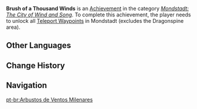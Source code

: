 {{Achievement Infobox
|title        = 
|id           = 80031
|order id     = 0031
|category     = Mondstadt: The City of Wind and Song
|description  = Unlock all [[Teleport Waypoints]] in Mondstadt (excludes the Dragonspine area).
|requirements = 
|primogems    = 5
|tracking     = 
|topic        = Teleport Waypoints
}}
'''Brush of a Thousand Winds''' is an [[Achievement]] in the category ''[[Mondstadt: The City of Wind and Song]]''. To complete this achievement, the player needs to unlock all [[Teleport Waypoints]] in Mondstadt (excludes the Dragonspine area).
<!--
==Trivia==

==Video Guides==
{{EVT
|video1   = 
|caption1 = 
}}
-->
==Other Languages==
{{Other Languages|default_hidden=1
|en      = Brush of a Thousand Winds
|zhs     = 千风拂去
|zhs_rm  = Qiān Fēng Fú Qù
|zht     = 千風拂去
|zht_rm  = Qiān Fēng Fú Qù
|ja      = 千風の響き
|ja_rm   = Senpuu no Hibiki
|ko      = 불어오는 천풍
|ko_rm   = 
|es      = La caricia de mil vientos
|fr      = Terre des mille vents
|ru      = Касание тысячи ветров
|th      = สายลมที่พัดผ่าน
|th_rm   = 
|vi      = Ngàn ngọn gió thổi qua
|de      = Sausen der Tausend Winde
|id      = Tiupan Seribu Angin
|pt      = Arbustos de Ventos Milenares
}}

==Change History==
{{Change History|1.0}}
<!--
==References==
{{Reflist}}
-->
==Navigation==
{{Achievement Navbox|Mondstadt: The City of Wind and Song}}
[[pt-br:Arbustos de Ventos Milenares]]